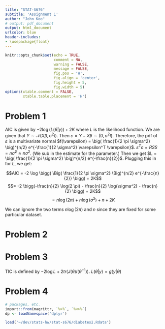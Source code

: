 ```yaml
---
title: "STAT-S676"
subtitle: 'Assignment 1'
author: "John Koo"
# output: pdf_document
output: html_document
urlcolor: blue
header-includes:
- \usepackage{float}
---
```


```r
knitr::opts_chunk$set(echo = TRUE, 
                      comment = NA, 
                      warning = FALSE, 
                      message = FALSE, 
                      fig.pos = 'H', 
                      fig.align = 'center', 
                      fig.height = 5, 
                      fig.width = 5)
options(xtable.comment = FALSE, 
        xtable.table.placement = 'H')
```

# Problem 1

AIC is given by $-2 \log(L(\hat{\theta}|y)) + 2K$ where $L$ is the likelihood 
function. We are given that $Y \sim \mathcal{N}(X \beta, \sigma^2 I)$. Then 
$\varepsilon = Y - X \beta \sim \mathcal(0, \sigma^2 I)$. Therefore, the pdf of 
$\varepsilon$ is a multivariate normal 
$f(\varepsilon) = \big( \frac{1}{2 \pi \sigma^2} \big)^{n/2} 
e^{-\frac{1}{2 \sigma^2} \varepsilon^T \varepsilon}$. 
$\varepsilon^T \varepsilon = RSS = n \hat{\sigma}^2 \approx n \sigma^2$. 
(We sub in the estimate for the parameter.) Then we get 
$L = \big( \frac{1}{2 \pi \sigma^2} \big)^{n/2} e^{-\frac{n}{2}}$. Plugging 
this in for $L$, we get:

$$AIC = -2 \log 
\bigg( \Big( \frac{1}{2 \pi \sigma^2} \Big)^{n/2} e^{-\frac{n}{2}} \bigg) + 
2K$$
$$= -2 
\bigg(-\frac{n}{2} \log(2 \pi) - \frac{n}{2} \log(\sigma^2) - \frac{n}{2} \bigg)
+ 2K$$
$$= n \log(2 \pi) + n \log(\sigma^2) + n + 2K$$

We can ignore the two terms $n \log(2\pi)$ and $n$ since they are fixed for some 
particular dataset.

# Problem 2

# Problem 3

TIC is defined by $-2 \log L + 2 tr(J(\theta) I(\theta^{-1}))$. 
$L(\theta|y) = g(y|\theta)$

# Problem 4

```r
# packages, etc.
import::from(magrittr, `%>%`, `%<>%`)
dp <- loadNamespace('dplyr')

load('~/dev/stats-hw/stat-s676/diabetes2.Rdata')
```